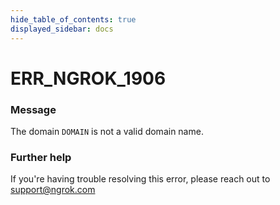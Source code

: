 ```yaml
---
hide_table_of_contents: true
displayed_sidebar: docs
---
```



# ERR_NGROK_1906

### Message

The domain `DOMAIN` is not a valid domain name.

<ErrorDetails error="err_ngrok_1906" />

### Further help

If you're having trouble resolving this error, please reach out to [support@ngrok.com](mailto:support@ngrok.com?subject=Help%20with%20ERR_NGROK_1906)
